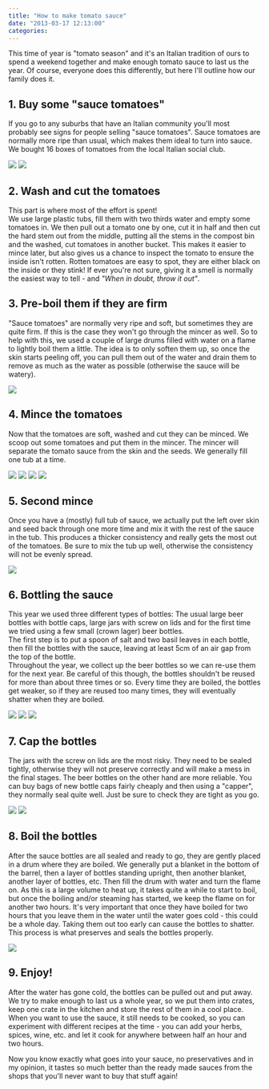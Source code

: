 ```yaml
---
title: "How to make tomato sauce"
date: "2013-03-17 12:13:00"
categories:
---
```



This time of year is "tomato season" and it's an Italian tradition of ours to
spend a weekend together and make enough tomato sauce to last us the year. Of
course, everyone does this differently, but here I'll outline how our family
does it.

## 1. Buy some "sauce tomatoes"

If you go to any suburbs that have an Italian community you'll most probably see
signs for people selling "sauce tomatoes". Sauce tomatoes are normally more ripe
than usual, which makes them ideal to turn into sauce. We bought 16 boxes of
tomatoes from the local Italian social club.

<Grid>
  <Img src="blog/whoomqrcxqlggjczh6m7.jpg" />
  <Img src="blog/nch7j0ssovwtzvre6i5e.jpg" />
</Grid>

## 2. Wash and cut the tomatoes

This part is where most of the effort is spent!  
We use large plastic tubs, fill them with two thirds water and empty some
tomatoes in. We then pull out a tomato one by one, cut it in half and then cut
the hard stem out from the middle, putting all the stems in the compost bin and
the washed, cut tomatoes in another bucket. This makes it easier to mince later,
but also gives us a chance to inspect the tomato to ensure the inside isn't
rotten. Rotten tomatoes are easy to spot, they are either black on the inside
or they stink! If ever you're not sure, giving it a smell is normally the
easiest way to tell - and _"When in doubt, throw it out"_.

## 3. Pre-boil them if they are firm

"Sauce tomatoes" are normally very ripe and soft, but sometimes they are quite
firm. If this is the case they won't go through the mincer as well. So to help
with this, we used a couple of large drums filled with water on a flame to
lightly boil them a little. The idea is to only soften them up, so once the skin
starts peeling off, you can pull them out of the water and drain them to remove
as much as the water as possible (otherwise the sauce will be watery).

<Img src="blog/c7diofcd17d8uhbeh4pz.jpg" />

## 4. Mince the tomatoes

Now that the tomatoes are soft, washed and cut they can be minced. We scoop out
some tomatoes and put them in the mincer. The mincer will separate the tomato
sauce from the skin and the seeds. We generally fill one tub at a time.

<Grid>
  <Img src="blog/f43llcauj2576ws6mobj.jpg" />
  <Img src="blog/ztptnfaszoljgxouboqs.jpg" />
  <Img src="blog/mulpwaexoncqpawpwl43.jpg" />
  <Img src="blog/chy6ecylva0xqivspav1.jpg" />
</Grid>

## 5. Second mince

Once you have a (mostly) full tub of sauce, we actually put the left over skin
and seed back through one more time and mix it with the rest of the sauce in the
tub. This produces a thicker consistency and really gets the most out of the
tomatoes. Be sure to mix the tub up well, otherwise the consistency will not be
evenly spread.

<Img src="blog/xsld10qpwzidu9evorms.jpg" />

## 6. Bottling the sauce

This year we used three different types of bottles: The usual large beer bottles
with bottle caps, large jars with screw on lids and for the first time we tried
using a few small (crown lager) beer bottles.  
The first step is to put a spoon of salt and two basil leaves in each bottle,
then fill the bottles with the sauce, leaving at least 5cm of an air gap from
the top of the bottle.  
Throughout the year, we collect up the beer bottles so we can re-use them for
the next year. Be careful of this though, the bottles shouldn't be reused for
more than about three times or so. Every time they are boiled, the bottles get
weaker, so if they are reused too many times, they will eventually shatter when
they are boiled.

<Grid>
  <Img src="blog/xsch1nn3epa6usfmjz8b.jpg" />
  <Img src="blog/dsp4s3qwbhwolyuwnwpg.jpg" />
  <Img src="blog/tsg0fepqmtc6so8sjzib.jpg" />
</Grid>

## 7. Cap the bottles

The jars with the screw on lids are the most risky. They need to be sealed
tightly, otherwise they will not preserve correctly and will make a mess in the
final stages. The beer bottles on the other hand are more reliable. You can buy
bags of new bottle caps fairly cheaply and then using a "capper", they normally
seal quite well. Just be sure to check they are tight as you go.

<Grid>
  <Img src="blog/fimmszhhpqny3hvjlrdq.jpg" />
  <Img src="blog/tfnthrs9ng9jlpzrhbdm.jpg" />
</Grid>

## 8. Boil the bottles

After the sauce bottles are all sealed and ready to go, they are gently placed
in a drum where they are boiled. We generally put a blanket in the bottom of the
barrel, then a layer of bottles standing upright, then another blanket, another
layer of bottles, etc. Then fill the drum with water and turn the flame on. As
this is a large volume to heat up, it takes quite a while to start to boil, but
once the boiling and/or steaming has started, we keep the flame on for another
two hours. It's very important that once they have boiled for two hours that you
leave them in the water until the water goes cold - this could be a whole day.
Taking them out too early can cause the bottles to shatter.  
This process is what preserves and seals the bottles properly.

<Img src="blog/ikfkq2pqs0thkrnxnmfc.jpg" />

## 9. Enjoy!

After the water has gone cold, the bottles can be pulled out and put away. We
try to make enough to last us a whole year, so we put them into crates, keep one
crate in the kitchen and store the rest of them in a cool place.  
When you want to use the sauce, it still needs to be cooked, so you can
experiment with different recipes at the time - you can add your herbs, spices,
wine, etc. and let it cook for anywhere between half an hour and two hours.

Now you know exactly what goes into your sauce, no preservatives and in my
opinion, it tastes so much better than the ready made sauces from the shops that
you'll never want to buy that stuff again!

